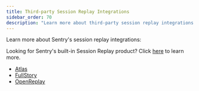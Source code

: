 ```yaml
---
title: Third-party Session Replay Integrations
sidebar_order: 70
description: "Learn more about third-party session replay integrations."
---
```


Learn more about Sentry's session replay integrations:

<Note>

Looking for Sentry's built-in Session Replay product? Click <a class href="/product/session-replay/">here</a> to learn more.

</Note>

- [Atlas](/product/integrations/session-replay/atlas/)
- [FullStory](/product/integrations/session-replay/fullstory/)
- [OpenReplay](/product/integrations/session-replay/openreplay/)
